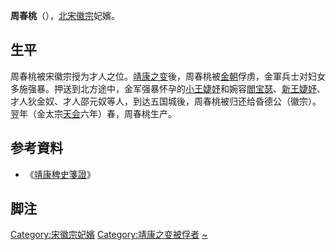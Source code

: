'''周春桃'''（{{bd|1106年|||？|}}），[[北宋|北宋]][[宋徽宗|徽宗]]妃嬪。
== 生平 ==
周春桃被宋徽宗授为才人之位。[[靖康之变|靖康之变]]後，周春桃被[[金朝|金朝]]俘虏，金軍兵士对妇女多施强暴。押送到北方途中，金军强暴怀孕的[[小王婕妤|小王婕妤]]和婉容[[閻宝瑟|閻宝瑟]]、[[新王婕妤|新王婕妤]]、才人狄金奴、才人邵元奴等人，到达五国城後，周春桃被归还给昏德公（徽宗）。翌年（金太宗[[天会_(金)|天会]]六年）春，周春桃生产。

== 参考資料 ==
*《[[靖康稗史箋證|靖康稗史箋證]]》
== 脚注 ==
<references />

[[Category:宋徽宗妃嬪|Category:宋徽宗妃嬪]]
[[Category:靖康之变被俘者|Category:靖康之变被俘者]]
[[Category:周姓|~]]